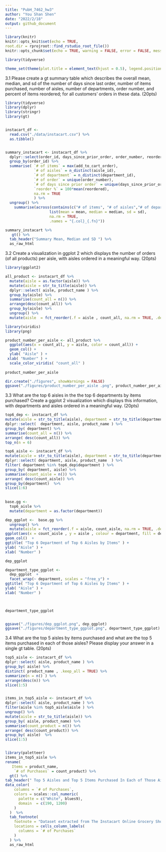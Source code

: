 ```yaml
---
title: "PubH_7462_hw3"
author: "You Shan Shen"
date: "2022/2/18"
output: github_document
---
```


```r
library(knitr)
knitr::opts_knit$set(echo = TRUE, 
root.dir = rprojroot::find_rstudio_root_file())
knitr::opts_chunk$set(echo = TRUE, warning = FALSE, error = FALSE, message = FALSE)

library(tidyverse)

theme_set(theme(plot.title = element_text(hjust = 0.5), legend.position = "right"))
```

3.1 Please create a gt summary table which describes the overall mean, median, and sd of the number of days since last order, number of items purchased, number of aisles, number of departments, order number, and percent of items reordered; for all customers’ orders in these data. (20pts)

```r
library(tidyverse)
library(dplyr)
library(stringr)
library(gt)


instacart_df <- 
  read.csv("./data/instacart.csv") %>%
  as.tibble() 


summary_instacart <- instacart_df %>% 
  dplyr::select(order_id, days_since_prior_order, order_number, reordered, add_to_cart_order, aisle_id, department_id) %>%
  group_by(order_id) %>%
  summarise( `# of items` = max(add_to_cart_order),
             `# of aisles` = n_distinct(aisle_id),
             `# of department` = n_distinct(department_id),
             `# of order` = unique(order_number),
             `# of days since prior order` = unique(days_since_prior_order),
             `reorder %` = 100*mean(reordered),
             na.rm = TRUE 
             ) %>%
  ungroup() %>%
    summarise(across(contains(c("# of items", "# of aisles","# of department","# of order", "# of days since prior order", "reorder %")),
                    list(mean = mean, median = median, sd = sd),
                    na.rm = TRUE, 
                    .names = "{.col}_{.fn}"))

summary_instacart %>% 
   gt() %>%
  tab_header("Summary Mean, Median and SD ") %>%
  as_raw_html
```


3.2 Create a visualization in ggplot 2 which displays the number of orders (of all
products) per aisle, with aisles ordered in a meaningful way. (20pts)

```r


library(ggplot2)

all_product <- instacart_df %>%
  mutate(aisle = as.factor(aisle)) %>%
  mutate(aisle = str_to_title(aisle)) %>% 
  dplyr::select( aisle, product_name ) %>%
  group_by(aisle) %>%
  summarise(count_all = n()) %>%
  arrange(desc(count_all)) %>%
  group_by(aisle) %>%
  ungroup() %>%
  mutate(aisle  = fct_reorder(.f = aisle , count_all, na.rm = TRUE, .desc = TRUE)) 

library(viridis)
library(png)  

product_number_per_aisle <- all_product %>%
  ggplot(aes(x = count_all, y = aisle, color = count_all)) +
  geom_col() +
  ylab( "Aisle" ) + 
 xlab( "Number" ) +
  scale_color_viridis( "count_all" )
  
product_number_per_aisle

dir.create("./figures", showWarnings = FALSE)
ggsave("./figures/product_number_per_aisle .png", product_number_per_aisle )

```

3.3 What are the top 6 aisles in the the top 6 departments by items purchased?
Create a ggplot 2 visualization which displays this information, with departments
and aisles ordered in a meaningful way. (20pts)

```r

top6_dep <- instacart_df %>%
mutate(aisle = str_to_title(aisle), department = str_to_title(department)) %>%
dplyr::select(  department, aisle, product_name ) %>%
group_by( department) %>%
summarise(count_all = n()) %>%
arrange( desc(count_all)) %>%
top_n(n = 6)

top6_aisle <- instacart_df %>%
mutate(aisle = str_to_title(aisle), department = str_to_title(department)) %>%
dplyr::select( department, aisle, product_name  ) %>%
filter( department %in% top6_dep$department ) %>%  
group_by( department, aisle) %>%
summarise(count_aisle = n()) %>%
arrange( desc(count_aisle)) %>%
group_by(department)  %>%
slice(1:6) 
  
  
base.gg <- 
  top6_aisle %>%
  mutate(department = as.factor(department)) 

dep_ggplot <-  base.gg %>%
  ungroup() %>%
  mutate(aisle = fct_reorder(.f = aisle, count_aisle, na.rm = TRUE, .desc = TRUE)) %>%
ggplot(aes(x = count_aisle , y = aisle , colour = department, fill = department)) +
geom_col()  +
ggtitle( "Top 6 Department of Top 6 Aisles by Items" ) +
ylab( "Aisle" ) + 
xlab( "Number" )

dep_ggplot

department_type_ggplot <-
  dep_ggplot  + 
  facet_wrap(~ department, scales = "free_y") + 
ggtitle( "Top 6 Department of Top 6 Aisles by Items" ) +
ylab( "Aisle" ) + 
xlab( "Number" ) 

  

department_type_ggplot


ggsave("./figures/dep_ggplot.png", dep_ggplot)
ggsave("./figures/department_type_ggplot.png", department_type_ggplot)

```


3.4 What are the top 5 aisles by items purchased and what are the top 5 items
purchased in each of those aisles? Please display your answer in a single gt table.
(20pts)

```r
top5_aisle <- instacart_df %>%
dplyr::select( aisle, product_name ) %>%
group_by( aisle) %>% 
distinct( product_name , .keep_all = TRUE) %>%
summarize(n = n() ) %>%
arrange(desc(n)) %>%
slice(1:5) 


items_in_top5_aisle <- instacart_df %>%
dplyr::select( aisle, product_name ) %>%
filter(aisle %in% top5_aisle$aisle ) %>%  
ungroup() %>%
mutate(aisle = str_to_title(aisle)) %>%
group_by( aisle, product_name) %>%
summarise(count_product = n()) %>%
arrange( desc(count_product)) %>%
group_by( aisle)  %>%
slice(1:5) 


library(paletteer)
items_in_top5_aisle %>% 
rename(
   Items = product_name,
    `# of Purchases` = count_product) %>%
  gt() %>% 
tab_header(" Top 5 Aisles and Top 5 Items Purchased In Each of Those Aisles ") %>%  
data_color(
    columns = `# of Purchases`,
    colors = scales::col_numeric(
      palette = c("White", blues9),
      domain  = c(190, 1200) 
    )
  )  %>%
  tab_footnote(
    footnote = "Dataset extracted from The Instacart Online Grocery Shopping 2017",
    locations = cells_column_labels(
      columns = `# of Purchases`
    )
  ) %>%
  as_raw_html


```


